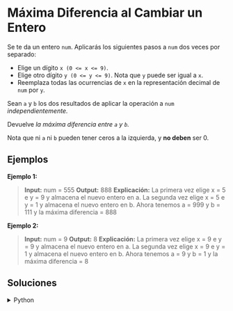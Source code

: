 # Máxima Diferencia al Cambiar un Entero

Se te da un entero `num`. Aplicarás los siguientes pasos a `num` dos veces por separado:

- Elige un dígito `x (0 <= x <= 9)`.
- Elige otro dígito `y (0 <= y <= 9)`. Nota que `y` puede ser igual a `x`.
- Reemplaza todas las ocurrencias de `x` en la representación decimal de `num` por `y`.

Sean `a` y `b` los dos resultados de aplicar la operación a `num` *independientemente.*

Devuelve *la máxima diferencia entre `a` y `b`.*

Nota que ni `a` ni `b` pueden tener ceros a la izquierda, y **no deben** ser 0.

## Ejemplos

**Ejemplo 1:**
> **Input:** num = 555
> **Output:** 888
> **Explicación:** La primera vez elige x = 5 e y = 9 y almacena el nuevo entero en a.
> La segunda vez elige x = 5 e y = 1 y almacena el nuevo entero en b.
> Ahora tenemos a = 999 y b = 111 y la máxima diferencia = 888

**Ejemplo 2:**
> **Input:** num = 9
> **Output:** 8
> **Explicación:** La primera vez elige x = 9 e y = 9 y almacena el nuevo entero en a.
> La segunda vez elige x = 9 e y = 1 y almacena el nuevo entero en b.
> Ahora tenemos a = 9 y b = 1 y la máxima diferencia = 8

## Soluciones

<details>
    <summary>Python</summary>
```python
class Solution:
   def maxDiff(self, num: int) -> int:
       s = str(num)
       max_s = list(s)
       min_s = list(s)
       n = len(s)

       # Maximizar número: El primer dígito < '9' debe convertirse en '9'
       for i in range(n):
           if max_s[i] != '9':
               target = max_s[i]
               for j in range(n):
                   if max_s[j] == target:
                       max_s[j] = '9'
               break

       # Minimizar número
       if min_s[0] > '1':
           target = min_s[0]
           for i in range(n):
               if min_s[i] == target:
                   min_s[i] = '1'
       else:
           # Encontrar el primer dígito > '0' desde el índice 1 hasta (n-1)
           for i in range(1, n):
               if min_s[i] > '1':
                   target = min_s[i]
                   for j in range(i, n):
                       if min_s[j] == target:
                           min_s[j] = '0'
                   break

       max_num = int(''.join(max_s))
       min_num = int(''.join(min_s))
       return max_num - min_num
```
</details>